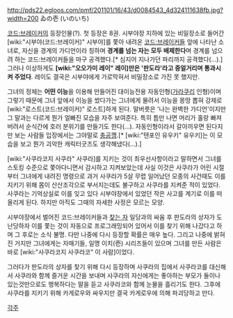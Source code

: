 http://pds22.egloos.com/pmf/201101/16/43/d0084543_4d324111638fb.jpg?width=200
ゐの壱 (いのいち)

[[코드:브레이커]]의 등장인물(?). 첫 등장은 8권. 시부야장 지하에 있는 비밀장소로 들어간 [wiki:"시부야(코드:브레이커)" 시부야]를 쫓아 내려온 [[코드:브레이커]]들 앞에 나타난 소녀로, 자신을 경계의 가디언이라 칭하며 '''경계를 넘는 자는 모두 배제한다'''며 경계를 넘으려 하는 코드:브레이커들을 마구 공격했다.[* 심지어 지나가던 파리까지 공격했다(...).] 그러나 이상하게도 '''[wiki:"오오가미 레이" 레이]만은 '판도라'라고 중얼거리며 통과시켜 주었다'''. 레이도 결국은 시부야에게 가로막혀서 비밀장소로 가진 못 했지만.

그녀의 정체는 '''어떤 이능'''을 이용해 만들어진 대이능전용 자동인형([[가라쿠리]] 인형)이며 그렇기 때문에 그녀 앞에서 이능을 썼다가는 그녀에게 물려서 이능을 몽땅 뽑혀 강제로 [wiki:"로스트(코드:브레이커)" 로스트]하게 된다. 말버릇은 '나는 완벽한 가디언'이지만 그 말과는 다르게 뭔가 얼빠진 모습을 자주 보여준다. 특히 틈만 나면 머리가 홀랑 빠져버려서 순식간에 호러 분위기를 만들기도 한다(...). 자동인형이라서 갈아끼우면 된다지만 보는 사람들 입장에서는 그야말로 [[충공깽]].[* [wiki:"텐포인 유우키" 유우키]는 이 모습을 보고 뭔가 괴악한 캐릭터굿즈도 생각해냈다(...).]

[wiki:"사쿠라코지 사쿠라" 사쿠라]를 지키는 것이 최우선사항이라고 말하면서 그녀를 스토킹 수준으로 쫓아다니면서 감시하고 지켜보았는데 사실 이것은 사쿠라가 어린 시절부터 그녀에게 내려진 명령으로 과거 사쿠라가 5살 무렵 일어났던 모종의 사건때도 이를 지키기 위해 몸이 산산조각으로 부서지는데도 불구하고 사쿠라를 지켜준 적이 있었다. 사쿠라는 기억상실로 이를 잊고 있다 시부야장에서 있었던 작은 사고를 계기로 이를 떠올리게 된다. 하지만 아직도 그때의 자세한 사정은 모르는 모양.

시부야장에서 벌어진 코드:브레이커들과 [[찾는 자]] 일당과의 싸움 후 판도라의 상자가 도난당하자 이를 쫓는 것이 자동으로 프로그래밍되어 있어서 이를 찾기 위해 나갔다고 하며 그 후로는 소식 불명. 다만 나중에 다시 등장할 확률은 매우 높다. 그리고 나중에 밝혀진 거지만 그녀에게는 자매기들, 일명 이치(壱) 시리즈들이 있으며 그녀를 만든 사람은 바로 [wiki:"사쿠라코지 사쿠라코" 이 사람]이었다.

그러다가 판도라의 상자를 찾기 위해 다시 등장하며 사쿠라의 집에서 사쿠라코를 대신해서 사쿠라와 함께 즐거운 시간을 보내며 사쿠라의 자신에게는 좋아하는 부모가 둘이나 있는것만으로도 행복하다는 말을 듣고 사쿠라코와 함께 눈물을 흘리기도 한다. 그후에 사쿠라를 지키기 위해 카게로우와 싸우지만 결국 카게로우에 의해 파괴당하고 만다.

[[각주]]

